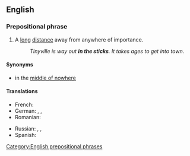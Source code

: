==English==

===Prepositional phrase===
{{en-PP}}

# {{lb|en|idiomatic}} A [[long]] [[distance]] away from anywhere of importance.
#: ''Tinyville is way out '''in the sticks'''. It takes ages to get into town.''

====Synonyms====
* in the [[middle of nowhere]]

====Translations====
{{trans-top|a long distance away from anywhere of importance}}
* French: {{t+|fr|au milieu de nulle part}}
* German: {{t|de|in der Pampa}}, {{t+|de|am Arsch der Welt}}, {{t|de|wo sich Fuchs und Hase gute Nacht sagen}}
* Romanian: {{t|ro|la dracu-n praznic}}
{{trans-mid}}
* Russian: {{t|ru|у чёрта на рога́х}} {{qualifier|at devil's horns}}, {{t+|ru|у чёрта на кули́чках}} {{qualifier|at devil's leas}}, {{t+|ru|захолустье|alt=в захолу́стье}}
* Spanish: {{t+|es|en el quinto pino}}
{{trans-bottom}}

[[Category:English prepositional phrases]]